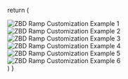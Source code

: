   return (
    <div className="grid grid-cols-1 md:grid-cols-3 gap-4 my-6">
      <Frame>
        <img 
          src="/img/v3/ramp-custom-1.png" 
          alt="ZBD Ramp Customization Example 1"
          className="rounded-lg w-full"
        />
      </Frame>
      <Frame>
        <img 
          src="/img/v3/ramp-custom-2.png" 
          alt="ZBD Ramp Customization Example 2"
          className="rounded-lg w-full"
        />
      </Frame>
      <Frame>
        <img 
          src="/img/v3/ramp-custom-3.png" 
          alt="ZBD Ramp Customization Example 3"
          className="rounded-lg w-full"
        />
      </Frame>
      <Frame>
        <img 
          src="/img/v3/ramp-custom-4.png" 
          alt="ZBD Ramp Customization Example 4"
          className="rounded-lg w-full"
        />
      </Frame>
      <Frame>
        <img 
          src="/img/v3/ramp-custom-5.png" 
          alt="ZBD Ramp Customization Example 5"
          className="rounded-lg w-full"
        />
      </Frame>
      <Frame>
        <img 
          src="/img/v3/ramp-custom-6.png" 
          alt="ZBD Ramp Customization Example 6"
          className="rounded-lg w-full"
        />
      </Frame>
    </div>
  )
} 